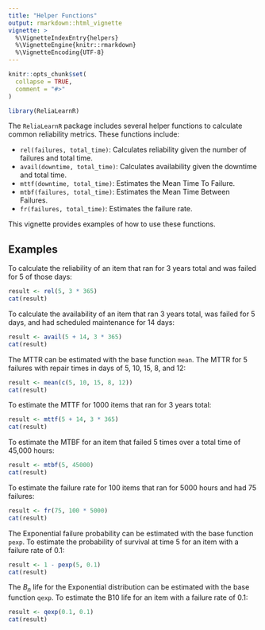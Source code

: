```yaml
---
title: "Helper Functions"
output: rmarkdown::html_vignette
vignette: >
  %\VignetteIndexEntry{helpers}
  %\VignetteEngine{knitr::rmarkdown}
  %\VignetteEncoding{UTF-8}
---
```


```r
knitr::opts_chunk$set(
  collapse = TRUE,
  comment = "#>"
)
```

```r
library(ReliaLearnR)
```

The `ReliaLearnR` package includes several helper functions to calculate common reliability metrics. These functions include:

- `rel(failures, total_time)`: Calculates reliability given the number of failures and total time.
- `avail(downtime, total_time)`: Calculates availability given the downtime and total time.
- `mttf(downtime, total_time)`: Estimates the Mean Time To Failure.
- `mtbf(failures, total_time)`: Estimates the Mean Time Between Failures.
- `fr(failures, total_time)`: Estimates the failure rate.

This vignette provides examples of how to use these functions.

## Examples

To calculate the reliability of an item that ran for 3 years total and was failed for 5 of those days:

```r
result <- rel(5, 3 * 365)
cat(result)
```

To calculate the availability of an item that ran 3 years total, was failed for 5 days, and had scheduled maintenance for 14 days:

```r
result <- avail(5 + 14, 3 * 365)
cat(result)
```

The MTTR can be estimated with the base function `mean`. The MTTR for 5 failures with repair times in days of 5, 10, 15, 8, and 12:

```r
result <- mean(c(5, 10, 15, 8, 12))
cat(result)
```

To estimate the MTTF for 1000 items that ran for 3 years total:

```r
result <- mttf(5 + 14, 3 * 365)
cat(result)
```

To estimate the MTBF for an item that failed 5 times over a total time of 45,000 hours:

```r
result <- mtbf(5, 45000)
cat(result)
```

To estimate the failure rate for 100 items that ran for 5000 hours and had 75 failures:

```r
result <- fr(75, 100 * 5000)
cat(result)
```

The Exponential failure probability can be estimated with the base function `pexp`. To estimate the probability of survival at time 5 for an item with a failure rate of 0.1:

```r
result <- 1 - pexp(5, 0.1)
cat(result)
```

The $B_n$ life for the Exponential distribution can be estimated with the base function `qexp`. To estimate the B10 life for an item with a failure rate of 0.1:

```r
result <- qexp(0.1, 0.1)
cat(result)
```

